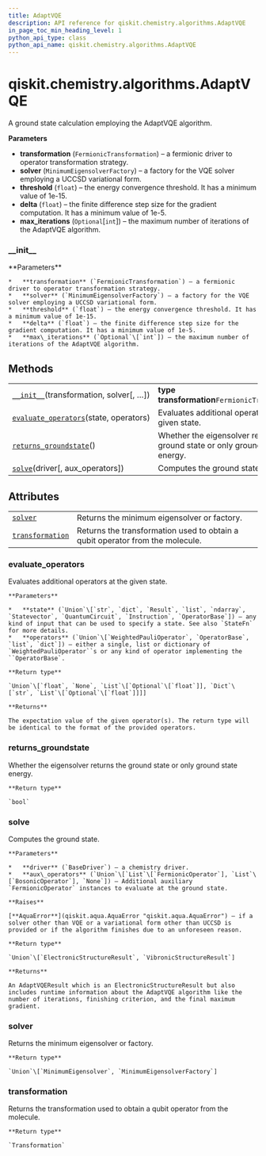 ```yaml
---
title: AdaptVQE
description: API reference for qiskit.chemistry.algorithms.AdaptVQE
in_page_toc_min_heading_level: 1
python_api_type: class
python_api_name: qiskit.chemistry.algorithms.AdaptVQE
---
```


# qiskit.chemistry.algorithms.AdaptVQE

<Class id="qiskit.chemistry.algorithms.AdaptVQE" github="https://github.com/qiskit-community/qiskit-aqua/tree/stable/0.9/qiskit/chemistry/algorithms/ground_state_solvers/adapt_vqe.py" signature="AdaptVQE(transformation, solver, threshold=1e-05, delta=1, max_iterations=None)">
  A ground state calculation employing the AdaptVQE algorithm.

  **Parameters**

  *   **transformation** (`FermionicTransformation`) – a fermionic driver to operator transformation strategy.
  *   **solver** (`MinimumEigensolverFactory`) – a factory for the VQE solver employing a UCCSD variational form.
  *   **threshold** (`float`) – the energy convergence threshold. It has a minimum value of 1e-15.
  *   **delta** (`float`) – the finite difference step size for the gradient computation. It has a minimum value of 1e-5.
  *   **max\_iterations** (`Optional`\[`int`]) – the maximum number of iterations of the AdaptVQE algorithm.

  ### \_\_init\_\_

  <Function id="qiskit.chemistry.algorithms.AdaptVQE.__init__" name="__init__" signature="__init__(transformation, solver, threshold=1e-05, delta=1, max_iterations=None)">
    **Parameters**

    *   **transformation** (`FermionicTransformation`) – a fermionic driver to operator transformation strategy.
    *   **solver** (`MinimumEigensolverFactory`) – a factory for the VQE solver employing a UCCSD variational form.
    *   **threshold** (`float`) – the energy convergence threshold. It has a minimum value of 1e-15.
    *   **delta** (`float`) – the finite difference step size for the gradient computation. It has a minimum value of 1e-5.
    *   **max\_iterations** (`Optional`\[`int`]) – the maximum number of iterations of the AdaptVQE algorithm.
  </Function>

  ## Methods

  |                                                                                                                                                              |                                                                               |
  | ------------------------------------------------------------------------------------------------------------------------------------------------------------ | ----------------------------------------------------------------------------- |
  | [`__init__`](#qiskit.chemistry.algorithms.AdaptVQE.__init__ "qiskit.chemistry.algorithms.AdaptVQE.__init__")(transformation, solver\[, …])                   | **type transformation**`FermionicTransformation`                              |
  | [`evaluate_operators`](#qiskit.chemistry.algorithms.AdaptVQE.evaluate_operators "qiskit.chemistry.algorithms.AdaptVQE.evaluate_operators")(state, operators) | Evaluates additional operators at the given state.                            |
  | [`returns_groundstate`](#qiskit.chemistry.algorithms.AdaptVQE.returns_groundstate "qiskit.chemistry.algorithms.AdaptVQE.returns_groundstate")()              | Whether the eigensolver returns the ground state or only ground state energy. |
  | [`solve`](#qiskit.chemistry.algorithms.AdaptVQE.solve "qiskit.chemistry.algorithms.AdaptVQE.solve")(driver\[, aux\_operators])                               | Computes the ground state.                                                    |

  ## Attributes

  |                                                                                                                                |                                                                               |
  | ------------------------------------------------------------------------------------------------------------------------------ | ----------------------------------------------------------------------------- |
  | [`solver`](#qiskit.chemistry.algorithms.AdaptVQE.solver "qiskit.chemistry.algorithms.AdaptVQE.solver")                         | Returns the minimum eigensolver or factory.                                   |
  | [`transformation`](#qiskit.chemistry.algorithms.AdaptVQE.transformation "qiskit.chemistry.algorithms.AdaptVQE.transformation") | Returns the transformation used to obtain a qubit operator from the molecule. |

  ### evaluate\_operators

  <Function id="qiskit.chemistry.algorithms.AdaptVQE.evaluate_operators" name="evaluate_operators" signature="evaluate_operators(state, operators)">
    Evaluates additional operators at the given state.

    **Parameters**

    *   **state** (`Union`\[`str`, `dict`, `Result`, `list`, `ndarray`, `Statevector`, `QuantumCircuit`, `Instruction`, `OperatorBase`]) – any kind of input that can be used to specify a state. See also `StateFn` for more details.
    *   **operators** (`Union`\[`WeightedPauliOperator`, `OperatorBase`, `list`, `dict`]) – either a single, list or dictionary of `WeightedPauliOperator``s or any kind of operator implementing the ``OperatorBase`.

    **Return type**

    `Union`\[`float`, `None`, `List`\[`Optional`\[`float`]], `Dict`\[`str`, `List`\[`Optional`\[`float`]]]]

    **Returns**

    The expectation value of the given operator(s). The return type will be identical to the format of the provided operators.
  </Function>

  ### returns\_groundstate

  <Function id="qiskit.chemistry.algorithms.AdaptVQE.returns_groundstate" name="returns_groundstate" signature="returns_groundstate()">
    Whether the eigensolver returns the ground state or only ground state energy.

    **Return type**

    `bool`
  </Function>

  ### solve

  <Function id="qiskit.chemistry.algorithms.AdaptVQE.solve" name="solve" signature="solve(driver, aux_operators=None)">
    Computes the ground state.

    **Parameters**

    *   **driver** (`BaseDriver`) – a chemistry driver.
    *   **aux\_operators** (`Union`\[`List`\[`FermionicOperator`], `List`\[`BosonicOperator`], `None`]) – Additional auxiliary `FermionicOperator` instances to evaluate at the ground state.

    **Raises**

    [**AquaError**](qiskit.aqua.AquaError "qiskit.aqua.AquaError") – if a solver other than VQE or a variational form other than UCCSD is provided or if the algorithm finishes due to an unforeseen reason.

    **Return type**

    `Union`\[`ElectronicStructureResult`, `VibronicStructureResult`]

    **Returns**

    An AdaptVQEResult which is an ElectronicStructureResult but also includes runtime information about the AdaptVQE algorithm like the number of iterations, finishing criterion, and the final maximum gradient.
  </Function>

  ### solver

  <Function id="qiskit.chemistry.algorithms.AdaptVQE.solver" name="solver" signature="property solver">
    Returns the minimum eigensolver or factory.

    **Return type**

    `Union`\[`MinimumEigensolver`, `MinimumEigensolverFactory`]
  </Function>

  ### transformation

  <Function id="qiskit.chemistry.algorithms.AdaptVQE.transformation" name="transformation" signature="property transformation">
    Returns the transformation used to obtain a qubit operator from the molecule.

    **Return type**

    `Transformation`
  </Function>
</Class>

